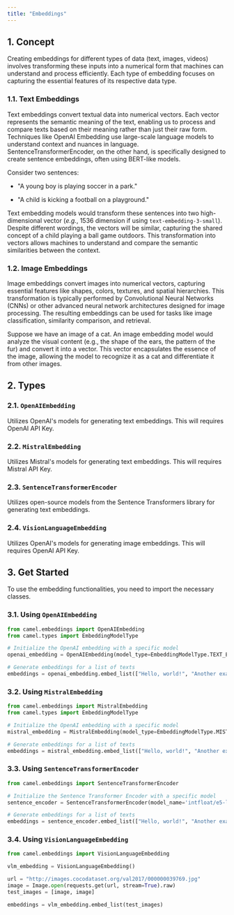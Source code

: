 ```yaml
---
title: "Embeddings"
---
```


## 1. Concept
Creating embeddings for different types of data (text, images, videos) involves transforming these inputs into a numerical form that machines can understand and process efficiently. Each type of embedding focuses on capturing the essential features of its respective data type.

### 1.1. Text Embeddings
Text embeddings convert textual data into numerical vectors. Each vector represents the semantic meaning of the text, enabling us to process and compare texts based on their meaning rather than just their raw form. Techniques like OpenAI Embedding use large-scale language models to understand context and nuances in language. SentenceTransformerEncoder, on the other hand, is specifically designed to create sentence embeddings, often using BERT-like models.

Consider two sentences:

- "A young boy is playing soccer in a park."

- "A child is kicking a football on a playground."

Text embedding models would transform these sentences into two high-dimensional vector (*e.g.*, 1536 dimension if using `text-embedding-3-small`). Despite different wordings, the vectors will be similar, capturing the shared concept of a child playing a ball game outdoors. This transformation into vectors allows machines to understand and compare the semantic similarities between the context.

### 1.2. Image Embeddings
Image embeddings convert images into numerical vectors, capturing essential features like shapes, colors, textures, and spatial hierarchies. This transformation is typically performed by Convolutional Neural Networks (CNNs) or other advanced neural network architectures designed for image processing. The resulting embeddings can be used for tasks like image classification, similarity comparison, and retrieval.

Suppose we have an image of a cat. An image embedding model would analyze the visual content (e.g., the shape of the ears, the pattern of the fur) and convert it into a vector. This vector encapsulates the essence of the image, allowing the model to recognize it as a cat and differentiate it from other images.


## 2. Types

### 2.1. `OpenAIEmbedding`
Utilizes OpenAI's models for generating text embeddings. This will requires OpenAI API Key.

### 2.2. `MistralEmbedding`
Utilizes Mistral's models for generating text embeddings. This will requires Mistral API Key.

### 2.3. `SentenceTransformerEncoder`
Utilizes open-source models from the Sentence Transformers library for generating text embeddings.

### 2.4. `VisionLanguageEmbedding`
Utilizes OpenAI's models for generating image embeddings. This will requires OpenAI API Key.


## 3. Get Started
To use the embedding functionalities, you need to import the necessary classes.

### 3.1. Using `OpenAIEmbedding`
```python
from camel.embeddings import OpenAIEmbedding
from camel.types import EmbeddingModelType

# Initialize the OpenAI embedding with a specific model
openai_embedding = OpenAIEmbedding(model_type=EmbeddingModelType.TEXT_EMBEDDING_3_SMALL)

# Generate embeddings for a list of texts
embeddings = openai_embedding.embed_list(["Hello, world!", "Another example"])
```

### 3.2. Using `MistralEmbedding`
```python
from camel.embeddings import MistralEmbedding
from camel.types import EmbeddingModelType

# Initialize the OpenAI embedding with a specific model
mistral_embedding = MistralEmbedding(model_type=EmbeddingModelType.MISTRAL_EMBED)

# Generate embeddings for a list of texts
embeddings = mistral_embedding.embed_list(["Hello, world!", "Another example"])
```

### 3.3. Using `SentenceTransformerEncoder`
```python
from camel.embeddings import SentenceTransformerEncoder

# Initialize the Sentence Transformer Encoder with a specific model
sentence_encoder = SentenceTransformerEncoder(model_name='intfloat/e5-large-v2')

# Generate embeddings for a list of texts
embeddings = sentence_encoder.embed_list(["Hello, world!", "Another example"])
```

### 3.4. Using `VisionLanguageEmbedding`
```python
from camel.embeddings import VisionLanguageEmbedding

vlm_embedding = VisionLanguageEmbedding()

url = "http://images.cocodataset.org/val2017/000000039769.jpg"
image = Image.open(requests.get(url, stream=True).raw)
test_images = [image, image]

embeddings = vlm_embedding.embed_list(test_images)
```
